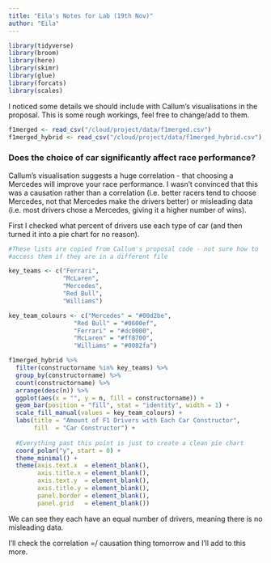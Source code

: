 ```yaml
---
title: "Eila's Notes for Lab (19th Nov)"
author: "Eila"
---
```


```r
library(tidyverse)
library(broom)
library(here)
library(skimr)
library(glue)
library(forcats)
library(scales)
```

I noticed some details we should include with Callum's visualisations in the proposal. This is some rough workings, feel free to change/add to them.

```r
f1merged <- read_csv("/cloud/project/data/f1merged.csv")
f1merged_hybrid <- read_csv("/cloud/project/data/f1merged_hybrid.csv")
```


### Does the choice of car significantly affect race performance?

Callum's visualisation suggests a huge correlation - that choosing a Mercedes will improve your race performance. I wasn't convinced that this was a causation rather than a correlation (i.e. better racers tend to choose Mercedes, not that Mercedes make the drivers better) or misleading data (i.e. most drivers chose a Mercedes, giving it a higher number of wins). 

First I checked what percent of drivers use each type of car (and then turned it into a pie chart for no reason).
```r
#These lists are copied from Callum's proposal code - not sure how to 
#access them if they are in a different file

key_teams <- c("Ferrari", 
               "McLaren",
               "Mercedes",
               "Red Bull",
               "Williams")

key_team_colours <- c("Mercedes" = "#00d2be",
                  "Red Bull" = "#0600ef",
                  "Ferrari" = "#dc0000",
                  "McLaren" = "#ff8700",
                  "Williams" = "#0082fa")

f1merged_hybrid %>%
  filter(constructorname %in% key_teams) %>%
  group_by(constructorname) %>%
  count(constructorname) %>%
  arrange(desc(n)) %>%
  ggplot(aes(x = "", y = n, fill = constructorname)) +
  geom_bar(position = "fill", stat = "identity", width = 1) +
  scale_fill_manual(values = key_team_colours) +
  labs(title = "Amount of F1 Drivers with Each Car Constructor",
       fill  = "Car Constructor") +
  
  #Everything past this point is just to create a clean pie chart
  coord_polar("y", start = 0) +
  theme_minimal() +
  theme(axis.text.x  = element_blank(),
        axis.title.x = element_blank(),
        axis.text.y  = element_blank(),
        axis.title.y = element_blank(),
        panel.border = element_blank(),
        panel.grid   = element_blank())

```
We can see they each have an equal number of drivers, meaning there is no misleading data. 

I'll check the correlation =/ causation thing tomorrow and I'll add to this more.
